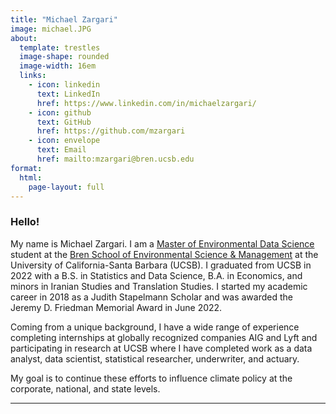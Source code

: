 ```yaml
---
title: "Michael Zargari"
image: michael.JPG
about: 
  template: trestles
  image-shape: rounded
  image-width: 16em
  links:
    - icon: linkedin 
      text: LinkedIn
      href: https://www.linkedin.com/in/michaelzargari/
    - icon: github 
      text: GitHub
      href: https://github.com/mzargari
    - icon: envelope 
      text: Email
      href: mailto:mzargari@bren.ucsb.edu
format:
  html:
    page-layout: full
---
```


::: {#hero-heading}
### Hello!

My name is Michael Zargari. I am a <a href="https://bren.ucsb.edu/masters-programs/master-environmental-data-science" target="_blank"> Master of Environmental Data Science</a> student at the <a href="https://bren.ucsb.edu/" target="_blank"> Bren School of Environmental Science & Management</a> at the University of California-Santa Barbara (UCSB). I graduated from UCSB in 2022 with a B.S. in Statistics and Data Science, B.A. in Economics, and minors in Iranian Studies and Translation Studies. I started my academic career in 2018 as a Judith Stapelmann Scholar and was awarded the Jeremy D. Friedman Memorial Award in June 2022.

Coming from a unique background, I have a wide range of experience completing internships at globally recognized companies AIG and Lyft and participating in research at UCSB where I have completed work as a data analyst, data scientist, statistical researcher, underwriter, and actuary.

My goal is to continue these efforts to influence climate policy at the corporate, national, and state levels.

------------------------------------------------------------------------
:::
